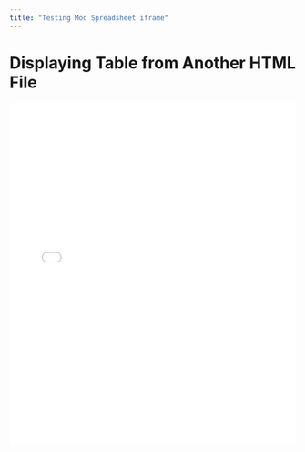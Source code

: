 ```yaml
---
title: "Testing Mod Spreadsheet iframe"
---
```


```{=HTML}
<!DOCTYPE html>
<html>
<head>
  <title>Display Table</title>
</head>
<body>

  <h1>Displaying Table from Another HTML File</h1>

  <iframe src="../module-spreadsheet.html" width="100%" height="600px" frameborder="0"></iframe>

</body>
</html>

```